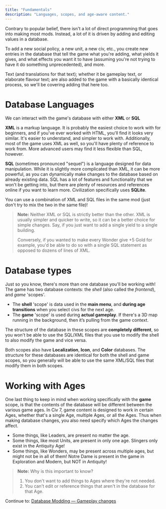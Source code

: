 ```yaml
---
title: "Fundamentals"
description: "Languages, scopes, and age-aware content."
---
```


Contrary to popular belief, there isn't a lot of direct programming that goes into making most mods. Instead, a lot of it is driven by adding and editing values in a database.

To add a new social policy, a new unit, a new civ, etc., you create new entries in the database that tell the game what you're adding, what yields it gives, and what effects you want it to have (assuming you're not trying to have it do something unprecedented), and more.

Text (and translations for that text); whether it be gameplay text, or elaborate flavour text; are also added to the game with a basically identical process, so we'll be covering adding that here too.

# Database Languages

We can interact with the game's database with either **XML** or **SQL**

**XML** is a markup language. It is probably the easiest choice to work with for beginners, and if you've ever worked with HTML, you'll find it looks very similar. It's easier to understand, and simpler to work with. Additionally, most of the game uses XML as well, so you'll have plenty of reference to work from. More advanced users may find it less flexible than SQL, however.

**SQL** (sometimes pronounced "sequel") is a language designed for data manipulation. While it is slightly more complicated than XML, it can be more powerful, as you can dynamically make changes to the database based on already existing data. SQL has a lot of features and functionality that we won't be getting into, but there are plenty of resources and references online if you want to learn more. Civilization specifically uses **SQLite**.

You can use a combination of XML and SQL files in the same mod (just don't try to mix the two in the same file)!

> **Note:** 
> Neither XML or SQL is strictly better than the other. XML is usually simpler and quicker to write, so it can be a better choice for simple changes. Say, if you just want to add a single yield to a single building.
> 
> Conversely, if you wanted to make every Wonder give +5 Gold for example, you'd be able to do so with a single SQL statement as opposed to dozens of lines of XML.

# Database types

Just so you know, there's more than one database you'll be working with! The game has two database contexts: the *shell* (also called the *frontend*), and *game* 'scopes'.

* The **shell** 'scope' is data used in the **main menu**, and **during age transitions** when you select civs for the next age.
* The **game** 'scope' is used during **actual gameplay**. If there's a 3D map running in the background, then it’s pulling from the game context.

The structure of the database in these scopes are **completely different**, so you won't be able to use the SQL/XML files that you use to modify the shell to also modify the game and vice versa.

Both scopes also have **Localization**, **Icon**, and **Color** databases. The structure for these databases are identical for both the shell and game scopes, so you generally will be able to use the same XML/SQL files that modify them in both scopes.

# Working with Ages

One last thing to keep in mind when working specifically with the **game** scope, is that the contents of the database will be different between the various game ages. In Civ 7, game content is designed to work in certain Ages, whether that's a single Age, multiple Ages, or all the Ages. Thus when making database changes, you also need specify which Ages the changes affect.

* Some things, like Leaders, are present no matter the age.
* Some things, like most Units, are present in only one age. Slingers only exist in the Antiquity Age!
* Some things, like Wonders, may be present across multiple ages, but might not be in all of them! Notre Dame is present in the game in Exploration and Modern, but NOT in Antiquity!

> **Note:** Why is this important to know?
> 1. You don't want to add things to Ages where they're not needed.
> 2. You can't edit or reference things that aren't in the database for that Age.

Continue to: [Database Modding — Gameplay changes](/official/guides/database-modding-gameplay)


